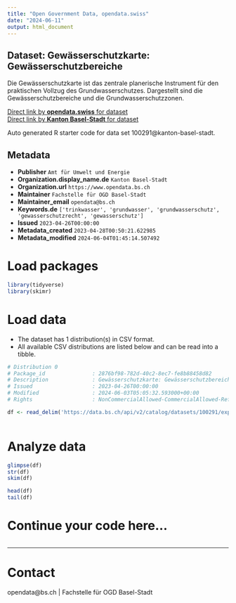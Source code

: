 ```yaml
---
title: "Open Government Data, opendata.swiss"
date: "2024-06-11"
output: html_document
---
```


## Dataset: Gewässerschutzkarte: Gewässerschutzbereiche

Die Gewässerschutzkarte ist das zentrale planerische Instrument für den praktischen Vollzug des Grundwasserschutzes. Dargestellt sind die Gewässerschutzbereiche und die Grundwasserschutzzonen.

[Direct link by **opendata.swiss** for dataset](https://opendata.swiss/de/dataset/gewasserschutzkarte-gewasserschutzbereiche)<br>
[Direct link by **Kanton Basel-Stadt** for dataset](https://data.bs.ch/explore/dataset/100291/)

Auto generated R starter code for data set 100291@kanton-basel-stadt.

## Metadata

- **Publisher** `Amt für Umwelt und Energie`
- **Organization.display_name.de** `Kanton Basel-Stadt`
- **Organization.url** `https://www.opendata.bs.ch`
- **Maintainer** `Fachstelle für OGD Basel-Stadt`
- **Maintainer_email** `opendata@bs.ch`
- **Keywords.de** `['trinkwasser', 'grundwasser', 'grundwasserschutz', 'gewasserschutzrecht', 'gewasserschutz']`
- **Issued** `2023-04-26T00:00:00`
- **Metadata_created** `2023-04-28T00:50:21.622985`
- **Metadata_modified** `2024-06-04T01:45:14.507492`


# Load packages

```r

library(tidyverse)
library(skimr)

```

# Load data

-   The dataset has 1 distribution(s) in CSV format.
-   All available CSV distributions are listed below and can be read into a tibble.

```r

# Distribution 0
# Package_id               : 2876bf98-782d-40c2-8ec7-fe8b88458d82
# Description              : Gewässerschutzkarte: Gewässerschutzbereiche (csv)
# Issued                   : 2023-04-26T00:00:00
# Modified                 : 2024-06-03T05:05:32.593000+00:00
# Rights                   : NonCommercialAllowed-CommercialAllowed-ReferenceRequired

df <- read_delim('https://data.bs.ch/api/v2/catalog/datasets/100291/exports/csv')



```

# Analyze data

```r

glimpse(df)
str(df)
skim(df)

head(df)
tail(df)

```

# Continue your code here...

```r

```

------------------------------------------------------------------------

# Contact

opendata@bs.ch | Fachstelle für OGD Basel-Stadt
